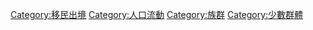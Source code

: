 {{Commonscat|Diasporas}}

[[Category:移民出境|Category:移民出境]]
[[Category:人口流動|Category:人口流動]]
[[Category:族群|Category:族群]]
[[Category:少數群體|Category:少數群體]]
